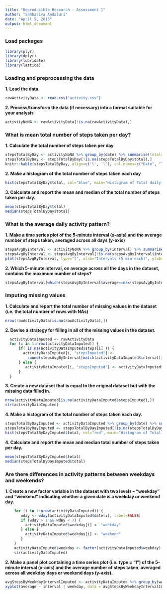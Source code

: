 ```yaml
---
title: "Reproducible Research - Assessment 1"
author: "Sambasiva Andaluri"
date: "April 9, 2015"
output: html_document
---
```


### Load packages

```r
library(plyr)
library(dplyr)
library(lubridate)
library(lattice)
```

### Loading and preprocessing the data

**1. Load the data.**


```r
rawActivityData <- read.csv("activity.csv")
```


**2. Process/transform the data (if necessary) into a format suitable for your analysis**

```r
activityNoNA <- rawActivityData[!is.na(rawActivityData),]
```

### What is mean total number of steps taken per day?

**1. Calculate the total number of steps taken per day**

```r
stepsTotalByDay <- activityNoNA %>% group_by(date) %>% summarise(total=sum(steps))
stepsTotalByDay <- stepsTotalByDay[!is.na(stepsTotalByDay$total),]
knitr::kable(stepsTotalByDay, align=c('l', 'l'), col.names=c("Date", "Total Steps"))
```

**2. Make a histogram of the total number of steps taken each day**

```r
hist(stepsTotalByDay$total, col="blue", main="Histogram of Total daily steps", xlab="Total steps per day")
```

**3. Calculate and report the mean and median of the total number of steps taken per day.**

```r
mean(stepsTotalByDay$total)
median(stepsTotalByDay$total)
```

### What is the average daily activity pattern?

**1. Make a time series plot of the 5-minute interval (x-axis) and the average number of steps taken, averaged across all days (y-axis)**

```r
stepsAvgByInterval <- activityNoNA %>% group_by(interval) %>% summarise(average=round(mean(steps)))
stepsAvgByInterval <- stepsAvgByInterval[!is.na(stepsAvgByInterval$interval),]
plot(stepsAvgByInterval, type="l", xlab="Intervals (5 min each)", ylab="Average number of steps per interval")
```

**2. Which 5-minute interval, on average across all the days in the dataset, contains the maximum number of steps? **

```r
stepsAvgByInterval[which(stepsAvgByInterval$average==max(stepsAvgByInterval$average)),1]
```

### Imputing missing values

**1. Calculate and report the total number of missing values in the dataset (i.e. the total number of rows with NAs)**

```r
nrow(rawActivityData[is.na(rawActivityData),])
```

**2. Devise a strategy for filling in all of the missing values in the dataset.**

```r
  activityDataImputed <- rawActivityData
  for (i in 1:nrow(activityDataImputed)) { 
      if( is.na(activityDataImputed$steps[i] )) { 
        activityDataImputed[i, "stepsImputed"] <- 
          round(stepsAvgByInterval[match(activityDataImputed$interval[i], stepsAvgByInterval$interval),2])
      } else {
         activityDataImputed[i, "stepsImputed"] <- activityDataImputed$steps[i]  
      }
  }
```

**3. Create a new dataset that is equal to the original dataset but with the missing data filled in.**

```r
nrow(activityDataImputed[is.na(activityDataImputed$stepsImputed),])
str(activityDataImputed)
```

**4. Make a histogram of the total number of steps taken each day.**

```r
stepsTotalByDayImputed <- activityDataImputed %>% group_by(date) %>% summarise(total=sum(stepsImputed))
stepsTotalByDayImputed <- stepsTotalByDayImputed[!is.na(stepsTotalByDayImputed$total),]
hist(stepsTotalByDayImputed$total, col="red", main="Histogram of Total daily steps", xlab="Total steps per day")
```

**4. Calculate and report the mean and median total number of steps taken per day.**

```r
mean(stepsTotalByDayImputed$total)
median(stepsTotalByDayImputed$total)
```

### Are there differences in activity patterns between weekdays and weekends?

**1. Create a new factor variable in the dataset with two levels – “weekday” and “weekend” indicating whether a given date is a weekday or weekend day.**

```r
    for (i in 1:nrow(activityDataImputed)) { 
       wday <- wday(activityDataImputed$date[i], label=FALSE)
       if (wday > 1 && wday < 7) {
         activityDataImputed$weekday[i] <- "weekday"
       } else {
         activityDataImputed$weekday[i] <- "weekend"
       }
    }
    activityDataImputed$weekday <- factor(activityDataImputed$weekday)
    str(activityDataImputed)
```

**2. Make a panel plot containing a time series plot (i.e. type = "l") of the 5-minute interval (x-axis) and the average number of steps taken, averaged across all weekday days or weekend days (y-axis). **

```r
avgStepsByWeekdayIntervalImputed <- activityDataImputed %>% group_by(weekday, interval) %>% summarise(average=mean(stepsImputed))
xyplot(average ~ interval | weekday, data = avgStepsByWeekdayIntervalImputed, xlab="Interval", ylab="Steps", type="l", layout=c(1,2))
```

